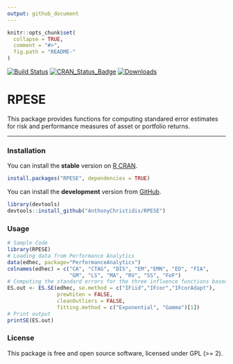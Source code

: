 ```yaml
---
output: github_document
---
```


```r
knitr::opts_chunk$set(
  collapse = TRUE,
  comment = "#>",
  fig.path = "README-"
)
```

[![Build Status](https://travis-ci.org/AnthonyChristidis/RPESE.svg?branch=master)](https://travis-ci.com/AnthonyChristidis/RPESE) [![CRAN\_Status\_Badge](http://www.r-pkg.org/badges/version/RPESE)](https://cran.r-project.org/package=RPESE) [![Downloads](http://cranlogs.r-pkg.org/badges/RPESE)](https://cran.r-project.org/package=RPESE)

RPESE
==========

This package provides functions for computing standared error estimates for risk and performance measures of asset or portfolio returns.

------------------------------------------------------------------------

### Installation

You can install the **stable** version on [R CRAN](https://cran.r-project.org/package=RPESE).

```r
install.packages("RPESE", dependencies = TRUE)
```

You can install the **development** version from [GitHub](https://github.com/AnthonyChristidis/RPESE).

``` r
library(devtools)
devtools::install_github("AnthonyChristidis/RPESE")
```

### Usage

``` r
# Sample Code
library(RPESE)
# Loading data from Performance Analytics
data(edhec, package="PerformanceAnalytics")
colnames(edhec) = c("CA", "CTAG", "DIS", "EM","EMN", "ED", "FIA",
                    "GM", "LS", "MA", "RV", "SS", "FoF")
# Computing the standard errors for the three influence functions based approaches
ES.out <- ES.SE(edhec, se.method = c("IFiid","IFcor","IFcorAdapt"),
                prewhiten = FALSE, 
                cleanOutliers = FALSE, 
                fitting.method = c("Exponential", "Gamma")[1])
# Print output
printSE(ES.out)
```

### License

This package is free and open source software, licensed under GPL (&gt;= 2).
